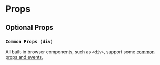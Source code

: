 # Props

## Optional Props

### `Common Props (div)`

All built-in browser components, such as `<div>`, support some [common props and events.](https://react.dev/reference/react-dom/components/common)
